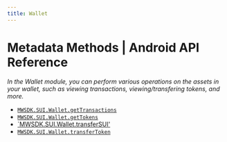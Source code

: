 ```yaml
---
title: Wallet
---
```


# Metadata Methods | Android API Reference

*In the Wallet module, you can perform various operations on the assets in your wallet, such as viewing transactions, viewing/transfering tokens, and more.*
- [`MWSDK.SUI.Wallet.getTransactions`](/api-reference/unity/sui/wallet/getTransactions)
- [`MWSDK.SUI.Wallet.getTokens`](/api-reference/unity/sui/wallet/getTokens)
- [`MWSDK.SUI.Wallet.transferSUI'](/api-reference/unity/sui/wallet/transferSUI)
- [`MWSDK.SUI.Wallet.transferToken`](/api-reference/unity/sui/wallet/transferToken)
